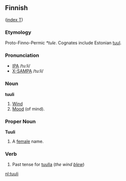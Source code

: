==Finnish==
([[Wiktionary:Finnish_index_t|index T]])

===Etymology===
Proto-Finno-Permic ''*tule''.  Cognates include Estonian [[tuul]]. 

===Pronunciation===
*[[w:IPA|IPA]] /tuːli/
*[[w:X-SAMPA|X-SAMPA]] /tu:li/

===Noun===
'''tuuli'''
# [[Wind]]
# [[Mood]] (of mind).

===Proper Noun===
'''Tuuli'''
# A [[female]] name.


===Verb===

# Past tense for [[tuulla]] (''the wind [[blew]]'')

[[nl:tuuli]]